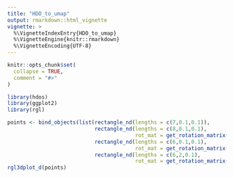 ```yaml
---
title: "HDO_to_umap"
output: rmarkdown::html_vignette
vignette: >
  %\VignetteIndexEntry{HDO_to_umap}
  %\VignetteEngine{knitr::rmarkdown}
  %\VignetteEncoding{UTF-8}
---
```


```r
knitr::opts_chunk$set(
  collapse = TRUE,
  comment = "#>"
)
```

```r
library(hdos)
library(ggplot2)
library(rgl)
```

```r
points <- bind_objects(list(rectangle_nd(lengths = c(7,0.1,0.1)),
                            rectangle_nd(lengths = c(8,0.1,0.1),
                                         rot_mat = get_rotation_matrix(0,pi/4,0)),
                            rectangle_nd(lengths = c(6,0.1,0.1),
                                         rot_mat = get_rotation_matrix(0,0,pi/4)),
                            rectangle_nd(lengths = c(6,2,0.1),
                                         rot_mat = get_rotation_matrix(pi/4,0,0))))
rgl3dplot_d(points)
```
